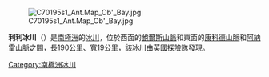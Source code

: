 [[Image:C70195s1_Ant.Map_Ob'_Bay.jpg|thumb]]

{{coord|70|45|S|163|55|E|display=title|type:glacier_source:GNIS}}

'''利利冰川'''（{{lang-en|Lillie Glacier}}）是[[南極洲|南極洲]]的[[冰川|冰川]]，位於西面的[[鮑爾斯山脈|鮑爾斯山脈]]和東面的[[康科德山脈|康科德山脈]]和[[阿納雷山脈|阿納雷山脈]]之間，長190公里、寬19公里，該冰川由[[英國|英國]]探險隊發現。

{{Antarctica-geo-stub}}
[[Category:南極洲冰川|Category:南極洲冰川]]